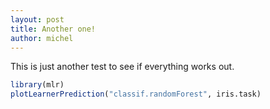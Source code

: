 ```yaml
---
layout: post
title: Another one!
author: michel
---
```


This is just another test to see if everything works out.
```r
library(mlr)
plotLearnerPrediction("classif.randomForest", iris.task)
```
